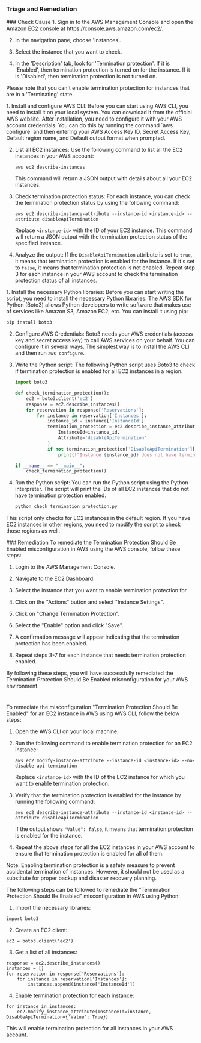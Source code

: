 
### Triage and Remediation
<Tabs>

<Tab title='Cause'>
### Check Cause
<AccordionGroup>
<Accordion title='Using Console' defaultOpen='true'>
1. Sign in to the AWS Management Console and open the Amazon EC2 console at https://console.aws.amazon.com/ec2/.

2. In the navigation pane, choose 'Instances'.

3. Select the instance that you want to check.

4. In the 'Description' tab, look for 'Termination protection'. If it is 'Enabled', then termination protection is turned on for the instance. If it is 'Disabled', then termination protection is not turned on.

Please note that you can't enable termination protection for instances that are in a 'Terminating' state.
</Accordion>

<Accordion title='Using CLI'>
1. Install and configure AWS CLI: Before you can start using AWS CLI, you need to install it on your local system. You can download it from the official AWS website. After installation, you need to configure it with your AWS account credentials. You can do this by running the command `aws configure` and then entering your AWS Access Key ID, Secret Access Key, Default region name, and Default output format when prompted.

2. List all EC2 instances: Use the following command to list all the EC2 instances in your AWS account:

   ```
   aws ec2 describe-instances
   ```

   This command will return a JSON output with details about all your EC2 instances.

3. Check termination protection status: For each instance, you can check the termination protection status by using the following command:

   ```
   aws ec2 describe-instance-attribute --instance-id <instance-id> --attribute disableApiTermination
   ```

   Replace `<instance-id>` with the ID of your EC2 instance. This command will return a JSON output with the termination protection status of the specified instance.

4. Analyze the output: If the `DisableApiTermination` attribute is set to `true`, it means that termination protection is enabled for the instance. If it's set to `false`, it means that termination protection is not enabled. Repeat step 3 for each instance in your AWS account to check the termination protection status of all instances.
</Accordion>

<Accordion title='Using Python'>
1. Install the necessary Python libraries: Before you can start writing the script, you need to install the necessary Python libraries. The AWS SDK for Python (Boto3) allows Python developers to write software that makes use of services like Amazon S3, Amazon EC2, etc. You can install it using pip:

   ```bash
   pip install boto3
   ```

2. Configure AWS Credentials: Boto3 needs your AWS credentials (access key and secret access key) to call AWS services on your behalf. You can configure it in several ways. The simplest way is to install the AWS CLI and then run `aws configure`.

3. Write the Python script: The following Python script uses Boto3 to check if termination protection is enabled for all EC2 instances in a region.

   ```python
   import boto3

   def check_termination_protection():
       ec2 = boto3.client('ec2')
       response = ec2.describe_instances()
       for reservation in response['Reservations']:
           for instance in reservation['Instances']:
               instance_id = instance['InstanceId']
               termination_protection = ec2.describe_instance_attribute(
                   InstanceId=instance_id,
                   Attribute='disableApiTermination'
               )
               if not termination_protection['DisableApiTermination']['Value']:
                   print(f"Instance {instance_id} does not have termination protection enabled.")

   if __name__ == "__main__":
       check_termination_protection()
   ```

4. Run the Python script: You can run the Python script using the Python interpreter. The script will print the IDs of all EC2 instances that do not have termination protection enabled.

   ```bash
   python check_termination_protection.py
   ```

This script only checks for EC2 instances in the default region. If you have EC2 instances in other regions, you need to modify the script to check those regions as well.
</Accordion>

</AccordionGroup>
</Tab>
<Tab title='Remediation'>
### Remediation

<AccordionGroup>
<Accordion title='Using Console' defaultOpen='true'>
To remediate the Termination Protection Should Be Enabled misconfiguration in AWS using the AWS console, follow these steps:

1. Login to the AWS Management Console.

2. Navigate to the EC2 Dashboard.

3. Select the instance that you want to enable termination protection for.

4. Click on the "Actions" button and select "Instance Settings".

5. Click on "Change Termination Protection".

6. Select the "Enable" option and click "Save".

7. A confirmation message will appear indicating that the termination protection has been enabled.

8. Repeat steps 3-7 for each instance that needs termination protection enabled.

By following these steps, you will have successfully remediated the Termination Protection Should Be Enabled misconfiguration for your AWS environment.

#
</Accordion>

<Accordion title='Using CLI'>
To remediate the misconfiguration "Termination Protection Should Be Enabled" for an EC2 instance in AWS using AWS CLI, follow the below steps:

1. Open the AWS CLI on your local machine.

2. Run the following command to enable termination protection for an EC2 instance:
   
   ```
   aws ec2 modify-instance-attribute --instance-id <instance-id> --no-disable-api-termination
   ```
   Replace `<instance-id>` with the ID of the EC2 instance for which you want to enable termination protection.

3. Verify that the termination protection is enabled for the instance by running the following command:
   
   ```
   aws ec2 describe-instance-attribute --instance-id <instance-id> --attribute disableApiTermination
   ```
   If the output shows `"Value": false`, it means that termination protection is enabled for the instance.

4. Repeat the above steps for all the EC2 instances in your AWS account to ensure that termination protection is enabled for all of them.

Note: Enabling termination protection is a safety measure to prevent accidental termination of instances. However, it should not be used as a substitute for proper backup and disaster recovery planning.
</Accordion>

<Accordion title='Using Python'>
The following steps can be followed to remediate the "Termination Protection Should Be Enabled" misconfiguration in AWS using Python:

1. Import the necessary libraries:

```
import boto3
```

2. Create an EC2 client:

```
ec2 = boto3.client('ec2')
```

3. Get a list of all instances:

```
response = ec2.describe_instances()
instances = []
for reservation in response['Reservations']:
    for instance in reservation['Instances']:
        instances.append(instance['InstanceId'])
```

4. Enable termination protection for each instance:

```
for instance in instances:
    ec2.modify_instance_attribute(InstanceId=instance, DisableApiTermination={'Value': True})
```

This will enable termination protection for all instances in your AWS account.
</Accordion>

</AccordionGroup>
</Tab>
</Tabs>
